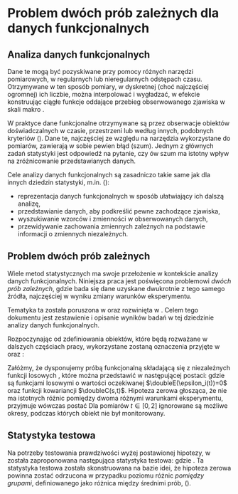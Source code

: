 # Problem dwóch prób zależnych dla danych funkcjonalnych

```{=latex}
\fancyhead[LO]{\textbf{\small{Problem dwóch prób zależnych dla danych funkcjonalnych}}}
\renewcommand{\headrulewidth}{0.5pt}
```

## Analiza danych funkcjonalnych

\AAA{jakie definicje ze statystyki powinienem tu uwzględnić, jeśli jakiekolwiek? i mogę korzystać tylko ze źródeł tu wymienionych?}

\textcolor{blue}{Myślę, że można pisać od razu o danych funkcjonalnych i w ich języku opisywać zagadnienia. Praca nie ma być za długa około 30 stron, więc nie ma się co ,,rozpisywać''. Oczywiście takie pojęcia jak problem dwóch prób zależnych, statystyka testowa, itd. powinny być Panu znane, przynajmniej na obronie.}

\textcolor{blue}{Przez *dane funkcjonalne* rozumiemy dane, które możemy reprezentować przez funkcje, powierzchnie, czy obrazy.} Dane te mogą być pozyskiwane przy pomocy różnych narzędzi pomiarowych, w regularnych lub&nbsp;nieregularnych odstępach czasu. Otrzymywane w ten sposób pomiary, w dyskretnej (choć najczęściej ogromnej) ich liczbie, można interpolować i wygładzać, w efekcie konstruując ciągłe funkcje oddające przebieg obserwowanego zjawiska w skali makro \textcolor{blue}{\cite{MCC} - przy takim cytowanie przez numer i nawias kwadratowy nie potrzeba nawiasu okrągłego, proszę to poprawić w całej pracy}.

W praktyce dane funkcjonalne otrzymywane są przez obserwacje obiektów doświadczalnych w czasie, przestrzeni lub według innych, podobnych kryteriów (\cite{Zhang}). Dane te, najczęściej ze względu na narzędzia wykorzystane do pomiarów, zawierają w sobie pewien błąd (szum). Jednym z głównych zadań statystyki jest odpowiedź na pytanie, czy ów szum ma istotny wpływ na zróżnicowanie przedstawianych danych.

Cele analizy danych funkcjonalnych są zasadniczo takie same jak dla innych dziedzin statystyki, m.in. (\cite{Ramsay}):

- reprezentacja danych funkcjonalnych w sposób ułatwiający ich dalszą analizę,
- przedstawianie danych, aby podkreślić pewne zachodzące zjawiska,
- wyszukiwanie wzorców i zmienności w obserwowanych danych,
- przewidywanie zachowania zmiennych zależnych na podstawie informacji o zmiennych niezależnych.

\textcolor{blue}{Wiele klasycznych metod statystycznych znalazło już swoje odpowiedniki dla danych funkcjonalnych. Różne metody estymacji, testowania hipotez statystycznych, analizy skupień, regresji, klasyfikacji, wyznaczania obserwacji odstających, itd. zostało zaproponowanych do analizy danych funkcjonalnych. Wiele z tych metod można znaleźć w monografiach \cite{Ramsay}, \cite{HK2012}  i \cite{Zhang}. W niniejszej pracy zajmiemy się testowanie hipotez statystycznych dotyczących danych funkcjonalnych.}

## Problem dwóch prób zależnych

Wiele metod statystycznych ma swoje przełożenie w kontekście analizy danych funkcjonalnych. Niniejsza praca jest poświęcona problemowi *dwóch prób zależnych*, gdzie bada się dane uzyskane dwukrotnie z tego samego źródła, najczęściej w wyniku zmiany warunków eksperymentu.

Tematyka ta została poruszona w \cite{MCC} oraz rozwinięta w \cite{Smaga}. Celem tego dokumentu jest zestawienie i opisanie wyników badań w tej dziedzinie analizy danych funkcjonalnych.

Rozpoczynając od zdefiniowania obiektów, które będą rozważane w dalszych częściach pracy, wykorzystane zostaną oznaczenia przyjęte w \cite{MCC} oraz \cite{Smaga}:

Załóżmy, że dysponujemy próbą funkcjonalną składającą się z niezależnych funkcji losowych \textcolor{blue}{$X_1,X_2, \dots, X_n$ - piszemy bez (t), bo to są właściwie funkcje - wiem, że tak pewnie miałem w pracy, ale od jakiego czasu w zakładzie piszemy bez (t)}, które można przedstawić w następującej postaci:
\begin{equation}
X_i(t) = m(t) + \epsilon_i(t), \quad t\in[0,2],
\label{eqn:addytywnosc}
\end{equation}
gdzie \textcolor{blue}{$m$ jest daną funkcją, a $\epsilon_i$} są funkcjami losowymi o wartości oczekiwanej $\doubleE(\epsilon_i(t))=0$ oraz funkcji kowariancji $\doubleC(s,t)$. \AAA{pewnie trzeba wspomnieć, co to wartość oczekiwana i kowariancja} \textcolor{blue}{tak, warto zwłascza podać definicję funkcji kowariancji} Hipoteza zerowa głosząca, że nie ma istotnych różnic pomiędzy dwoma różnymi warunkami eksperymentu, przyjmuje wówczas postać
\begin{equation}
\bigwedge_{t\in [0,1]} H_0: m(t) = m(t+1).
\label{eqn:h0}
\end{equation}
Dla pomiarów $t\in[0,2]$ ignorowane są możliwe okresy, podczas których obiekt nie był monitorowany.

## Statystyka testowa

\textcolor{blue}{chyba nie warto podawać poniższej definicji bez podawania czy jest test statystyczny i czym jest statystyka testowa, oczywiście statystyka testowa jest statystyką, ale podawanie tylko tej definicji nie jest potrzebne}

\begin{defi}
\textbf{Statystyką} nazywamy każdą funkcję mierzalną $T(\mathbf{X})$ próby $\mathbf{X}$.
\end{defi}

Na potrzeby testowania prawdziwości wyżej postawionej hipotezy, w \cite{MCC} została zaproponowana następująca statystyka testowa:
\begin{equation}
\scriptC_n = n\int_0^1(\bar{X}(t) - \bar{X}(t+1))^2 dt,
\end{equation}
gdzie \textcolor{blue}{$$\bar{X}(t)= n^{-1}\sum_{i=1}^n X_i(t),\: t\in [0,2]$$ jest funkcją średnią z próby}. Ta statystyka testowa została skonstruowana na bazie idei, że hipoteza zerowa powinna zostać odrzucona w przypadku \textcolor{blue}{większego} poziomu różnic *pomiędzy grupami*, definiowanego jako różnica między średnimi prób, \textcolor{blue}{czyli estymatorami funkcji średniej $m$} (\cite{Smaga}).
